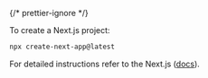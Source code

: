 {/* prettier-ignore */}

To create a Next.js project:

```sh
npx create-next-app@latest
```
For detailed instructions refer to the Next.js ([docs](https://nextjs.org/docs/app/getting-started/installation)).